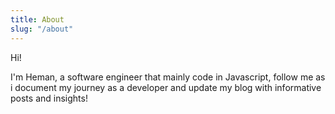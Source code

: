 ```yaml
---
title: About
slug: "/about"
---
```


Hi!

I'm Heman, a software engineer that mainly code in Javascript, follow me as i document my journey as a developer and update my blog with informative posts and insights!
